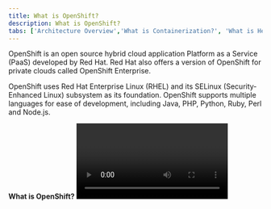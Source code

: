 ```yaml
---
title: What is OpenShift?
description: What is OpenShift?
tabs: ['Architecture Overview','What is Containerization?', 'What is Helm?', 'What is Kubernetes?','What is OpenShift?']
---
```

OpenShift is an open source hybrid cloud application Platform as a Service (PaaS) developed by Red Hat. Red Hat also offers a version of OpenShift for private clouds called OpenShift Enterprise.

OpenShift uses Red Hat Enterprise Linux (RHEL) and its SELinux (Security-Enhanced Linux) subsystem as its foundation. OpenShift supports multiple languages for ease of development, including Java, PHP, Python, Ruby, Perl and Node.js.

**What is OpenShift?**
<Video title="What is OpenShift?" youtubeId="KTN_QBuDplo" />
